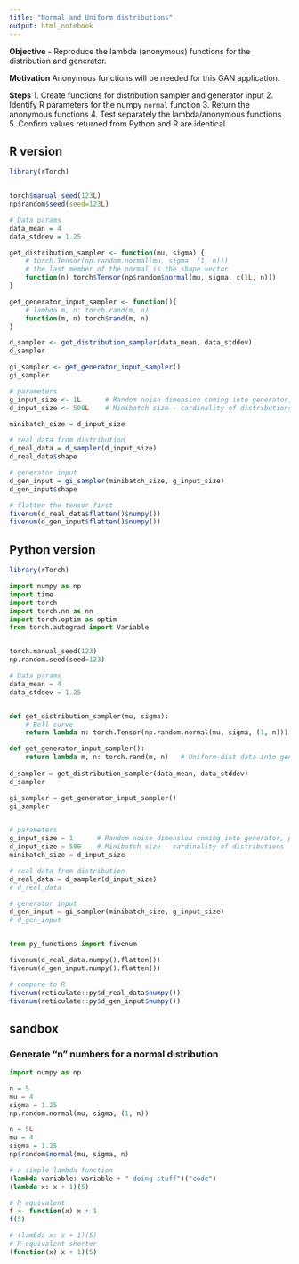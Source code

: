 ```yaml
---
title: "Normal and Uniform distributions"
output: html_notebook
---
```


**Objective**
- Reproduce the lambda (anonymous) functions for the distribution and generator.

**Motivation**
Anonymous functions will be needed for this GAN application.

**Steps**
1. Create functions for distribution sampler and generator input
2. Identify R parameters for the numpy `normal` function
3. Return the anonymous functions
4. Test separately the lambda/anonymous functions
5. Confirm values returned from Python and R are identical

## R version

```r
library(rTorch)


torch$manual_seed(123L)
np$random$seed(seed=123L)

# Data params
data_mean = 4
data_stddev = 1.25

get_distribution_sampler <- function(mu, sigma) {
    # torch.Tensor(np.random.normal(mu, sigma, (1, n)))
    # the last member of the normal is the shape vector
    function(n) torch$Tensor(np$random$normal(mu, sigma, c(1L, n)))
}

get_generator_input_sampler <- function(){
    # lambda m, n: torch.rand(m, n) 
    function(m, n) torch$rand(m, n)
}    
```

```r
d_sampler <- get_distribution_sampler(data_mean, data_stddev)
d_sampler

gi_sampler <- get_generator_input_sampler()
gi_sampler
```

```r
# parameters
g_input_size <- 1L      # Random noise dimension coming into generator, per output vector
d_input_size <- 500L    # Minibatch size - cardinality of distributions

minibatch_size = d_input_size

# real data from distribution
d_real_data = d_sampler(d_input_size)
d_real_data$shape

# generator input
d_gen_input = gi_sampler(minibatch_size, g_input_size)
d_gen_input$shape

```

```r
# flatten the tensor first
fivenum(d_real_data$flatten()$numpy())
fivenum(d_gen_input$flatten()$numpy())
```



## Python version

```r
library(rTorch)
```

```python
import numpy as np
import time
import torch
import torch.nn as nn
import torch.optim as optim
from torch.autograd import Variable


torch.manual_seed(123)
np.random.seed(seed=123)

# Data params
data_mean = 4
data_stddev = 1.25


def get_distribution_sampler(mu, sigma):
    # Bell curve
    return lambda n: torch.Tensor(np.random.normal(mu, sigma, (1, n)))  # Gaussian

def get_generator_input_sampler():
    return lambda m, n: torch.rand(m, n)   # Uniform-dist data into generator, _NOT_ Gaussian    
    
d_sampler = get_distribution_sampler(data_mean, data_stddev)
d_sampler

gi_sampler = get_generator_input_sampler()
gi_sampler


# parameters
g_input_size = 1      # Random noise dimension coming into generator, per output vector
d_input_size = 500    # Minibatch size - cardinality of distributions
minibatch_size = d_input_size

# real data from distribution
d_real_data = d_sampler(d_input_size)
# d_real_data

# generator input
d_gen_input = gi_sampler(minibatch_size, g_input_size)
# d_gen_input


from py_functions import fivenum

fivenum(d_real_data.numpy().flatten())
fivenum(d_gen_input.numpy().flatten())
```

```r
# compare to R
fivenum(reticulate::py$d_real_data$numpy())
fivenum(reticulate::py$d_gen_input$numpy())
```

## sandbox

### Generate "n" numbers for a normal distribution

```python
import numpy as np

n = 5
mu = 4
sigma = 1.25
np.random.normal(mu, sigma, (1, n))
```

```r
n = 5L
mu = 4
sigma = 1.25
np$random$normal(mu, sigma, n)
```


```python
# a simple lambda function
(lambda variable: variable + " doing stuff")("code")
(lambda x: x + 1)(5)
```

```r
# R equivalent
f <- function(x) x + 1
f(5)
```

```r
# (lambda x: x + 1)(5)
# R equivalent shorter
(function(x) x + 1)(5)
```

